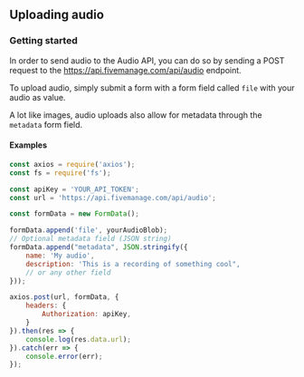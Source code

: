 ## Uploading audio

### Getting started
In order to send audio to the Audio API, you can do so by sending a POST request to the https://api.fivemanage.com/api/audio endpoint.

To upload audio, simply submit a form with a form field called `file` with your audio as value.

A lot like images, audio uploads also allow for metadata through the `metadata` form field.

#### Examples
```js
const axios = require('axios');
const fs = require('fs');

const apiKey = 'YOUR_API_TOKEN';
const url = 'https://api.fivemanage.com/api/audio';

const formData = new FormData();

formData.append('file', yourAudioBlob);
// Optional metadata field (JSON string)
formData.append("metadata", JSON.stringify({
    name: 'My audio',
    description: 'This is a recording of something cool",
    // or any other field
}));

axios.post(url, formData, {
    headers: {
        Authorization: apiKey,
    }
}).then(res => {
    console.log(res.data.url);
}).catch(err => {
    console.error(err);
});
```
